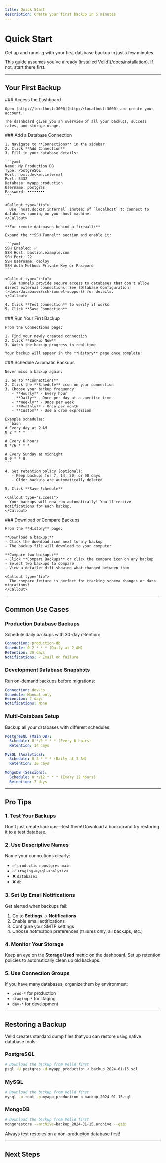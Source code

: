 ```yaml
---
title: Quick Start
description: Create your first backup in 5 minutes
---
```



# Quick Start

Get up and running with your first database backup in just a few minutes.

<Callout type="info">
  This guide assumes you've already [installed Velld](/docs/installation). If not, start there first.
</Callout>

---

## Your First Backup

<Steps>
  <Step>
    ### Access the Dashboard

    Open [http://localhost:3000](http://localhost:3000) and create your account.

    The dashboard gives you an overview of all your backups, success rates, and storage usage.
  </Step>

  <Step>
    ### Add a Database Connection

    1. Navigate to **Connections** in the sidebar
    2. Click **Add Connection**
    3. Fill in your database details:

    ```yaml
    Name: My Production DB
    Type: PostgreSQL
    Host: host.docker.internal
    Port: 5432
    Database: myapp_production
    Username: postgres
    Password: ••••••••
    ```

    <Callout type="tip">
      Use `host.docker.internal` instead of `localhost` to connect to databases running on your host machine.
    </Callout>

    **For remote databases behind a firewall:**

    Expand the **SSH Tunnel** section and enable it:

    ```yaml
    SSH Enabled: ✅
    SSH Host: bastion.example.com
    SSH Port: 22
    SSH Username: deploy
    SSH Auth Method: Private Key or Password
    ```

    <Callout type="info">
      SSH tunnels provide secure access to databases that don't allow direct external connections. See [Database Configuration](/docs/databases#ssh-tunnel-support) for details.
    </Callout>

    4. Click **Test Connection** to verify it works
    5. Click **Save Connection**
  </Step>

  <Step>
    ### Run Your First Backup

    From the Connections page:

    1. Find your newly created connection
    2. Click **Backup Now**
    3. Watch the backup progress in real-time

    Your backup will appear in the **History** page once complete!
  </Step>

  <Step>
    ### Schedule Automatic Backups

    Never miss a backup again:

    1. Go to **Connections**
    2. Click the **Schedule** icon on your connection
    3. Choose your backup frequency:
       - **Hourly** - Every hour
       - **Daily** - Once per day at a specific time
       - **Weekly** - Once per week
       - **Monthly** - Once per month
       - **Custom** - Use a cron expression

    Example schedules:
    ```bash
    # Every day at 2 AM
    0 2 * * *

    # Every 6 hours
    0 */6 * * *

    # Every Sunday at midnight
    0 0 * * 0
    ```

    4. Set retention policy (optional):
       - Keep backups for 7, 14, 30, or 90 days
       - Older backups are automatically deleted

    5. Click **Save Schedule**

    <Callout type="success">
      Your backups will now run automatically! You'll receive notifications for each backup.
    </Callout>
  </Step>

  <Step>
    ### Download or Compare Backups

    From the **History** page:

    **Download a backup:**
    - Click the download icon next to any backup
    - The backup file will download to your computer

    **Compare two backups:**
    - Click **Compare Backups** or click the compare icon on any backup
    - Select two backups to compare
    - View a detailed diff showing what changed between them

    <Callout type="tip">
      The compare feature is perfect for tracking schema changes or data migrations!
    </Callout>
  </Step>
</Steps>

---

## Common Use Cases

### Production Database Backups

Schedule daily backups with 30-day retention:

```yaml
Connection: production-db
Schedule: 0 2 * * * (Daily at 2 AM)
Retention: 30 days
Notifications: ✓ Email on failure
```

### Development Database Snapshots

Run on-demand backups before migrations:

```yaml
Connection: dev-db
Schedule: Manual only
Retention: 7 days
Notifications: None
```

### Multi-Database Setup

Backup all your databases with different schedules:

```yaml
PostgreSQL (Main DB):
  Schedule: 0 */6 * * * (Every 6 hours)
  Retention: 14 days

MySQL (Analytics):
  Schedule: 0 3 * * * (Daily at 3 AM)
  Retention: 30 days

MongoDB (Sessions):
  Schedule: 0 */12 * * * (Every 12 hours)
  Retention: 7 days
```

---

## Pro Tips

### 1. Test Your Backups
Don't just create backups—test them! Download a backup and try restoring it to a test database.

### 2. Use Descriptive Names
Name your connections clearly:
- ✅ `production-postgres-main`
- ✅ `staging-mysql-analytics`
- ❌ `database1`
- ❌ `db`

### 3. Set Up Email Notifications
Get alerted when backups fail:

1. Go to **Settings** → **Notifications**
2. Enable email notifications
3. Configure your SMTP settings
4. Choose notification preferences (failures only, all backups, etc.)

### 4. Monitor Your Storage
Keep an eye on the **Storage Used** metric on the dashboard. Set up retention policies to automatically clean up old backups.

### 5. Use Connection Groups
If you have many databases, organize them by environment:
- `prod-*` for production
- `staging-*` for staging
- `dev-*` for development

---

## Restoring a Backup

Velld creates standard dump files that you can restore using native database tools:

### PostgreSQL
```bash
# Download the backup from Velld first
psql -U postgres -d myapp_production < backup_2024-01-15.sql
```

### MySQL
```bash
# Download the backup from Velld first
mysql -u root -p myapp_production < backup_2024-01-15.sql
```

### MongoDB
```bash
# Download the backup from Velld first
mongorestore --archive=backup_2024-01-15.archive --gzip
```

<Callout type="warning">
  Always test restores on a non-production database first!
</Callout>

---

## Next Steps

<Cards>
  <Card title="Database Configuration" href="/docs/databases" description="Learn how to configure each database type" />
  <Card title="Scheduling Guide" href="/docs/scheduling" description="Master cron expressions and backup strategies" />
  <Card title="Security Best Practices" href="/docs/security" description="Keep your backups secure" />
</Cards>
